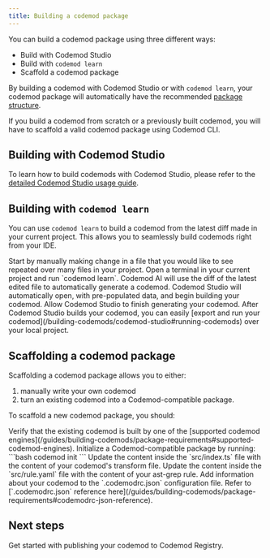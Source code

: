 ```yaml
---
title: Building a codemod package
---
```


You can build a codemod package using three different ways:
- Build with Codemod Studio
- Build with `codemod learn`
- Scaffold a codemod package

By building a codemod with Codemod Studio or with `codemod learn`, your codemod package will automatically have the recommended [package structure](/guides/building-codemods/package-requirements).

If you build a codemod from scratch or a previously built codemod, you will have to scaffold a valid codemod package using Codemod CLI.

## Building with Codemod Studio

To learn how to build codemods with Codemod Studio, please refer to the [detailed Codemod Studio usage guide](/building-codemods/codemod-studio#building-codemods-with-codemod-studio).

## Building with `codemod learn`

You can use `codemod learn` to build a codemod from the latest diff made in your current project. This allows you to seamlessly build codemods right from your IDE.

<Steps>
    <Step title="Make a change">
        Start by manually making change in a file that you would like to see repeated over many files in your project.
    </Step>
    <Step title="Run `codemod learn`">
        Open a terminal in your current project and run `codemod learn`. Codemod AI will use the diff of the latest edited file to automatically generate a codemod.
    </Step>
    <Step title="Building the codemod">
        Codemod Studio will automatically open, with pre-populated data, and begin building your codemod. Allow Codemod Studio to finish generating your codemod.
    </Step>
    <Step title="Export/publish the generated codemod">
        After Codemod Studio builds your codemod, you can easily [export and run your codemod](/building-codemods/codemod-studio#running-codemods) over your local project.
    </Step>
</Steps>

## Scaffolding a codemod package

Scaffolding a codemod package allows you to either:
1. manually write your own codemod
2. turn an existing codemod into a Codemod-compatible package.

To scaffold a new codemod package, you should:

<Steps>
    <Step title="Verify codemod engine compatibility">
        Verify that the existing codemod is built by one of the [supported codemod engines](/guides/building-codemods/package-requirements#supported-codemod-engines).
    </Step>
    <Step title="Initialize codemod package">
        Initialize a Codemod-compatible package by running:
        ```bash
        codemod init
        ```
    </Step>
    <Step title="Update transform file content">
        <Card title="For jscodeshift/ts-morph/filemod codemods:">
        Update the content inside the `src/index.ts` file with the content of your codemod's transform file.
        </Card>
        <Card title="For ast-grep codemods:">
        Update the content inside the `src/rule.yaml` file with the content of your ast-grep rule.
        </Card>
    </Step>
    <Step title="Update package configuration file">
        Add information about your codemod to the `.codemodrc.json` configuration file. Refer to [`.codemodrc.json` reference here](/guides/building-codemods/package-requirements#codemodrc-json-reference).
    </Step>
</Steps>

## Next steps

<Card title="Publishing your codemod ->" icon="share-nodes" href="/guides/sharing/publishing-codemods">
Get started with publishing your codemod to Codemod Registry.
</Card>
